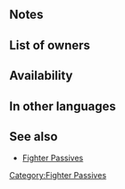 {{Passive
|type=B
|exclusive=0
|1name=Wary Fighter 1
|1tagid=SID_守備隊形1
|1promotionRarity=4
|1promotionTier=1
|1required=-
|1effect=If unit's HP ≥ 90%, unit and foe cannot make a follow-up attack.
|1cost=60
|2name=Wary Fighter 2
|2tagid=SID_守備隊形2
|2promotionRarity=5
|2promotionTier=1
|2effect=If unit's HP ≥ 70%, unit and foe cannot make a follow-up attack.
|2cost=120
|3name=Wary Fighter 3
|3tagid=SID_守備隊形3
|3effect=If unit's HP ≥ 50%, unit and foe cannot make a follow-up attack.
|3cost=240
|canUseWeapon={{WeaponList|all}}
|canUseMove=Armored
|properties=random_all,random_inherit_base
}}
==Notes==
{{Prevent follow-up|target=the unit and foe}}
==List of owners==
{{Skill Hero List}}
==Availability==
{{PassiveFocusList}}
{{PassiveDistributionList}}
{{PassiveCombatManualList}}
==In other languages==
{{OtherLanguages
|japanese=守備隊形
|japaneseNotes=''defense formation''
|german=Wachsamkeit
|spanishEU=Previsor
|spanishLA=Previsor
|french=Méfiance
|italian=Cautela
|chineseTW=防守隊形
|portuguese=Prudência
}}
==See also==
{{See also skills|cond=Description LIKE '%unit and foe cannot make a follow-up attack%' AND Description NOT LIKE '%grants%+_ to unit and foe%' AND Exclusive='1'}}
* [[Fighter Passives]]
{{Passives Navbox|B}}
[[Category:Fighter Passives]]